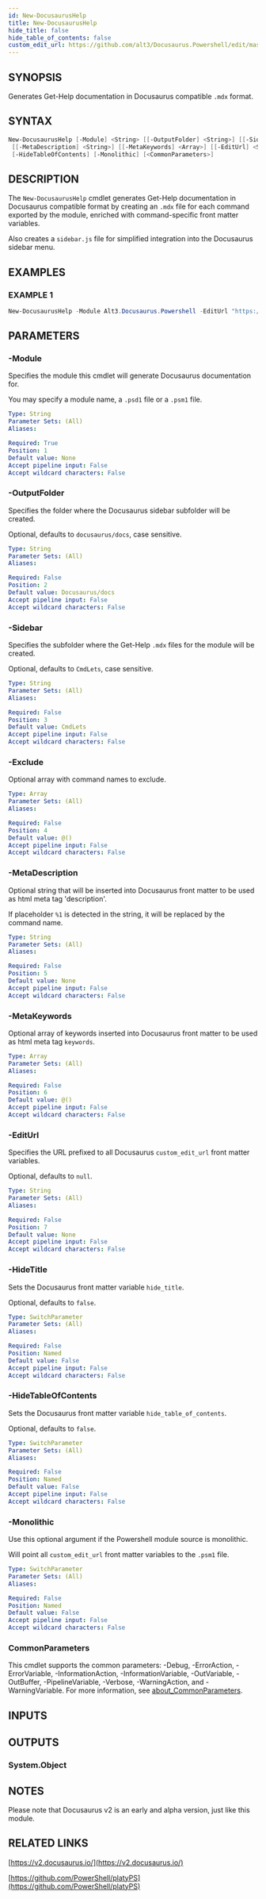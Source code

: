 ```yaml
---
id: New-DocusaurusHelp
title: New-DocusaurusHelp
hide_title: false
hide_table_of_contents: false
custom_edit_url: https://github.com/alt3/Docusaurus.Powershell/edit/master/Source/Public
---
```


## SYNOPSIS
Generates Get-Help documentation in Docusaurus compatible `.mdx` format.

## SYNTAX

```powershell
New-DocusaurusHelp [-Module] <String> [[-OutputFolder] <String>] [[-Sidebar] <String>] [[-Exclude] <Array>]
 [[-MetaDescription] <String>] [[-MetaKeywords] <Array>] [[-EditUrl] <String>] [-HideTitle]
 [-HideTableOfContents] [-Monolithic] [<CommonParameters>]
```

## DESCRIPTION
The `New-DocusaurusHelp` cmdlet generates Get-Help documentation in Docusaurus
compatible format by creating an `.mdx` file for each command exported by
the module, enriched with command-specific front matter variables.

Also creates a `sidebar.js` file for simplified integration into the Docusaurus sidebar menu.

## EXAMPLES

### EXAMPLE 1
```powershell
New-DocusaurusHelp -Module Alt3.Docusaurus.Powershell -EditUrl "https://github.com/alt3/Docusaurus.Powershell/edit/master/source/Public"
```

## PARAMETERS

### -Module
Specifies the module this cmdlet will generate Docusaurus documentation for.

You may specify a module name, a `.psd1` file or a `.psm1` file.

```yaml
Type: String
Parameter Sets: (All)
Aliases:

Required: True
Position: 1
Default value: None
Accept pipeline input: False
Accept wildcard characters: False
```

### -OutputFolder
Specifies the folder where the Docusaurus sidebar subfolder will be created.

Optional, defaults to `docusaurus/docs`, case sensitive.

```yaml
Type: String
Parameter Sets: (All)
Aliases:

Required: False
Position: 2
Default value: Docusaurus/docs
Accept pipeline input: False
Accept wildcard characters: False
```

### -Sidebar
Specifies the subfolder where the Get-Help `.mdx` files for the module will be created.

Optional, defaults to `CmdLets`, case sensitive.

```yaml
Type: String
Parameter Sets: (All)
Aliases:

Required: False
Position: 3
Default value: CmdLets
Accept pipeline input: False
Accept wildcard characters: False
```

### -Exclude
Optional array with command names to exclude.

```yaml
Type: Array
Parameter Sets: (All)
Aliases:

Required: False
Position: 4
Default value: @()
Accept pipeline input: False
Accept wildcard characters: False
```

### -MetaDescription
Optional string that will be inserted into Docusaurus front matter to be used as html meta tag 'description'.

If placeholder `%1` is detected in the string, it will be replaced by the command name.

```yaml
Type: String
Parameter Sets: (All)
Aliases:

Required: False
Position: 5
Default value: None
Accept pipeline input: False
Accept wildcard characters: False
```

### -MetaKeywords
Optional array of keywords inserted into Docusaurus front matter to be used as html meta tag `keywords`.

```yaml
Type: Array
Parameter Sets: (All)
Aliases:

Required: False
Position: 6
Default value: @()
Accept pipeline input: False
Accept wildcard characters: False
```

### -EditUrl
Specifies the URL prefixed to all Docusaurus `custom_edit_url` front matter variables.

Optional, defaults to `null`.

```yaml
Type: String
Parameter Sets: (All)
Aliases:

Required: False
Position: 7
Default value: None
Accept pipeline input: False
Accept wildcard characters: False
```

### -HideTitle
Sets the Docusaurus front matter variable `hide_title`.

Optional, defaults to `false`.

```yaml
Type: SwitchParameter
Parameter Sets: (All)
Aliases:

Required: False
Position: Named
Default value: False
Accept pipeline input: False
Accept wildcard characters: False
```

### -HideTableOfContents
Sets the Docusaurus front matter variable `hide_table_of_contents`.

Optional, defaults to `false`.

```yaml
Type: SwitchParameter
Parameter Sets: (All)
Aliases:

Required: False
Position: Named
Default value: False
Accept pipeline input: False
Accept wildcard characters: False
```

### -Monolithic
Use this optional argument if the Powershell module source is monolithic.

Will point all `custom_edit_url` front matter variables to the `.psm1` file.

```yaml
Type: SwitchParameter
Parameter Sets: (All)
Aliases:

Required: False
Position: Named
Default value: False
Accept pipeline input: False
Accept wildcard characters: False
```

### CommonParameters
This cmdlet supports the common parameters: -Debug, -ErrorAction, -ErrorVariable, -InformationAction, -InformationVariable, -OutVariable, -OutBuffer, -PipelineVariable, -Verbose, -WarningAction, and -WarningVariable. For more information, see [about_CommonParameters](http://go.microsoft.com/fwlink/?LinkID=113216).

## INPUTS

## OUTPUTS

### System.Object
## NOTES
Please note that Docusaurus v2 is an early and alpha version, just like this module.

## RELATED LINKS

[https://v2.docusaurus.io/](https://v2.docusaurus.io/)

[https://github.com/PowerShell/platyPS](https://github.com/PowerShell/platyPS)
